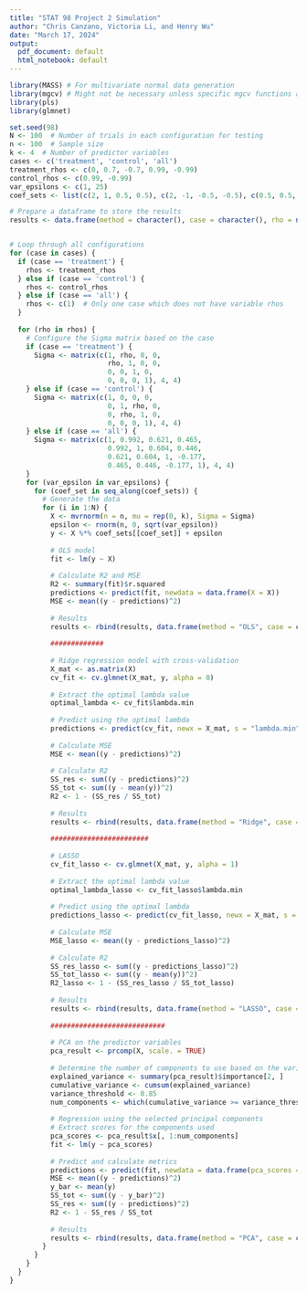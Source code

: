 ```yaml
---
title: "STAT 98 Project 2 Simulation"
author: "Chris Canzano, Victoria Li, and Henry Wu"
date: "March 17, 2024"
output:
  pdf_document: default
  html_notebook: default
---
```


```r
library(MASS) # For multivariate normal data generation
library(mgcv) # Might not be necessary unless specific mgcv functions are used later
library(pls)
library(glmnet)

set.seed(98)
N <- 100  # Number of trials in each configuration for testing
n <- 100  # Sample size
k <- 4  # Number of predictor variables
cases <- c('treatment', 'control', 'all')
treatment_rhos <- c(0, 0.7, -0.7, 0.99, -0.99)
control_rhos <- c(0.99, -0.99)
var_epsilons <- c(1, 25)
coef_sets <- list(c(2, 1, 0.5, 0.5), c(2, -1, -0.5, -0.5), c(0.5, 0.5, 1, 2))

# Prepare a dataframe to store the results
results <- data.frame(method = character(), case = character(), rho = numeric(), var_epsilon = numeric(), coef_set = numeric(), R2 = numeric(), Lambda = numeric(), MSE = numeric(), stringsAsFactors = FALSE)


# Loop through all configurations
for (case in cases) {
  if (case == 'treatment') {
    rhos <- treatment_rhos
  } else if (case == 'control') {
    rhos <- control_rhos
  } else if (case == 'all') {
    rhos <- c(1)  # Only one case which does not have variable rhos
  }
  
  for (rho in rhos) {
    # Configure the Sigma matrix based on the case
    if (case == 'treatment') {
      Sigma <- matrix(c(1, rho, 0, 0,
                        rho, 1, 0, 0,
                        0, 0, 1, 0,
                        0, 0, 0, 1), 4, 4)
    } else if (case == 'control') {
      Sigma <- matrix(c(1, 0, 0, 0,
                        0, 1, rho, 0,
                        0, rho, 1, 0,
                        0, 0, 0, 1), 4, 4)
    } else if (case == 'all') {
      Sigma <- matrix(c(1, 0.992, 0.621, 0.465,
                        0.992, 1, 0.604, 0.446,
                        0.621, 0.604, 1, -0.177,
                        0.465, 0.446, -0.177, 1), 4, 4)
    }
    for (var_epsilon in var_epsilons) {
      for (coef_set in seq_along(coef_sets)) {
        # Generate the data
        for (i in 1:N) {
          X <- mvrnorm(n = n, mu = rep(0, k), Sigma = Sigma)
          epsilon <- rnorm(n, 0, sqrt(var_epsilon))
          y <- X %*% coef_sets[[coef_set]] + epsilon
          
          # OLS model
          fit <- lm(y ~ X)
          
          # Calculate R2 and MSE
          R2 <- summary(fit)$r.squared
          predictions <- predict(fit, newdata = data.frame(X = X))
          MSE <- mean((y - predictions)^2)
          
          # Results
          results <- rbind(results, data.frame(method = "OLS", case = case, rho = rho, var_epsilon = var_epsilon, coef_set = coef_set, R2 = R2, Lambda = NA, MSE = MSE, stringsAsFactors = FALSE))
          
          #############
          
          # Ridge regression model with cross-validation
          X_mat <- as.matrix(X) 
          cv_fit <- cv.glmnet(X_mat, y, alpha = 0)
          
          # Extract the optimal lambda value
          optimal_lambda <- cv_fit$lambda.min
          
          # Predict using the optimal lambda
          predictions <- predict(cv_fit, newx = X_mat, s = "lambda.min")
          
          # Calculate MSE
          MSE <- mean((y - predictions)^2)
          
          # Calculate R2
          SS_res <- sum((y - predictions)^2)
          SS_tot <- sum((y - mean(y))^2)
          R2 <- 1 - (SS_res / SS_tot)
          
          # Results
          results <- rbind(results, data.frame(method = "Ridge", case = case, rho = rho, var_epsilon = var_epsilon, coef_set = coef_set, R2 = R2, Lambda = optimal_lambda, MSE = MSE, stringsAsFactors = FALSE))
          
          ########################
          
          # LASSO
          cv_fit_lasso <- cv.glmnet(X_mat, y, alpha = 1)
          
          # Extract the optimal lambda value
          optimal_lambda_lasso <- cv_fit_lasso$lambda.min
          
          # Predict using the optimal lambda
          predictions_lasso <- predict(cv_fit_lasso, newx = X_mat, s = "lambda.min")
          
          # Calculate MSE
          MSE_lasso <- mean((y - predictions_lasso)^2)
          
          # Calculate R2
          SS_res_lasso <- sum((y - predictions_lasso)^2)
          SS_tot_lasso <- sum((y - mean(y))^2)
          R2_lasso <- 1 - (SS_res_lasso / SS_tot_lasso)
          
          # Results
          results <- rbind(results, data.frame(method = "LASSO", case = case, rho = rho, var_epsilon = var_epsilon, coef_set = coef_set, R2 = R2_lasso, Lambda = optimal_lambda_lasso, MSE = MSE_lasso, stringsAsFactors = FALSE))
          
          ############################
          
          # PCA on the predictor variables
          pca_result <- prcomp(X, scale. = TRUE)
          
          # Determine the number of components to use based on the variance explained criterion
          explained_variance <- summary(pca_result)$importance[2, ]
          cumulative_variance <- cumsum(explained_variance)
          variance_threshold <- 0.85  
          num_components <- which(cumulative_variance >= variance_threshold)[1]
          
          # Regression using the selected principal components
          # Extract scores for the components used
          pca_scores <- pca_result$x[, 1:num_components]  
          fit <- lm(y ~ pca_scores)
          
          # Predict and calculate metrics
          predictions <- predict(fit, newdata = data.frame(pca_scores = pca_scores))
          MSE <- mean((y - predictions)^2)
          y_bar <- mean(y)
          SS_tot <- sum((y - y_bar)^2)
          SS_res <- sum((y - predictions)^2)
          R2 <- 1 - SS_res / SS_tot
          
          # Results
          results <- rbind(results, data.frame(method = "PCA", case = case, rho = rho, var_epsilon = var_epsilon, coef_set = coef_set, Lambda = NA, MSE = MSE, R2 = R2, stringsAsFactors = FALSE))
        }
      }
    }
  }
}
```





